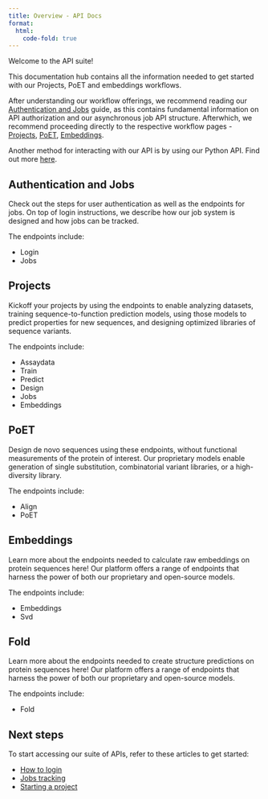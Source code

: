 ```yaml
---
title: Overview - API Docs
format:
  html:
    code-fold: true
---
```

Welcome to the API suite! 

This documentation hub contains all the information needed to get started with our Projects, PoET and embeddings workflows.

After understanding our workflow offerings, we recommend reading our [Authentication and Jobs](./authentication-and-jobs.qmd) guide, as this contains fundamental information on API authorization and our asynchronous job API structure. Afterwhich, we recommend proceeding directly to the respective workflow pages - [Projects](./project.qmd), [PoET](./poet.qmd), [Embeddings](./embeddings.qmd).

Another method for interacting with our API is by using our Python API. Find out more [here](https://docs.openprotein.ai/api-python/index.html).

## Authentication and Jobs
Check out the steps for user authentication as well as the endpoints for jobs. On top of login instructions, we describe how our job system is designed and how jobs can be tracked. 

The endpoints include:

  * Login
  * Jobs

## Projects 
Kickoff your projects by using the endpoints to enable analyzing datasets, training sequence-to-function prediction models, using those models to predict properties for new sequences, and designing optimized libraries of sequence variants.

The endpoints include: 

  * Assaydata
  * Train
  * Predict
  * Design
  * Jobs
  * Embeddings

## PoET
Design de novo sequences using these endpoints, without functional measurements of the protein of interest. Our proprietary models enable generation of single substitution, combinatorial variant libraries, or a high-diversity library. 

The endpoints include: 

  * Align
  * PoET

## Embeddings 
Learn more about the endpoints needed to calculate raw embeddings on protein sequences here! Our platform offers a range of endpoints that harness the power of both our proprietary and open-source models.

The endpoints include:

* Embeddings 
* Svd

## Fold 
Learn more about the endpoints needed to create structure predictions on protein sequences here! Our platform offers a range of endpoints that harness the power of both our proprietary and open-source models.

The endpoints include:

* Fold 

## Next steps
To start accessing our suite of APIs, refer to these articles to get started: 

* [How to login](./authentication-and-jobs.qmd#login)
* [Jobs tracking](./authentication-and-jobs.qmd#navigating-the-job-system)
* [Starting a project](./project.qmd)
